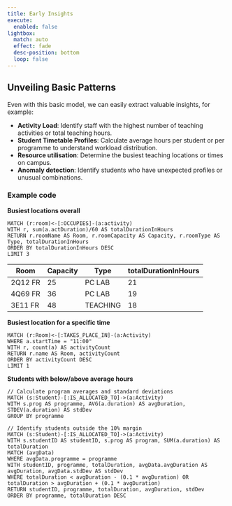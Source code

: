 ```yaml
---
title: Early Insights
execute: 
  enabled: false
lightbox:
  match: auto
  effect: fade
  desc-position: bottom
  loop: false
---
```


## Unveiling Basic Patterns

Even with this basic model, we can easily extract valuable insights, for example:

-   **Activity Load**: Identify staff with the highest number of teaching activities or total teaching hours.
-   **Student Timetable Profiles**: Calculate average hours per student or per programme to understand workload distribution.
-   **Resource utilisation**: Determine the busiest teaching locations or times on campus.
-   **Anomaly detection**: Identify students who have unexpected profiles or unusual combinations.

### Example code

**Busiest locations overall**

```cypher
MATCH (r:room)<-[:OCCUPIES]-(a:activity)
WITH r, sum(a.actDuration)/60 AS totalDurationInHours
RETURN r.roomName AS Room, r.roomCapacity AS Capacity, r.roomType AS Type, totalDurationInHours
ORDER BY totalDurationInHours DESC
LIMIT 3
```

| Room    | Capacity | Type     | totalDurationInHours |
|---------|----------|----------|----------------------|
| 2Q12 FR | 25       | PC LAB   | 21                   |
| 4Q69 FR | 36       | PC LAB   | 19                   |
| 3E11 FR | 48       | TEACHING | 18                   |

**Busiest location for a specific time**

```cypher
MATCH (r:Room)<-[:TAKES_PLACE_IN]-(a:Activity)
WHERE a.startTime = "11:00" 
WITH r, count(a) AS activityCount
RETURN r.name AS Room, activityCount
ORDER BY activityCount DESC
LIMIT 1 
```

**Students with below/above average hours**

```cypher
// Calculate program averages and standard deviations
MATCH (s:Student)-[:IS_ALLOCATED_TO]->(a:Activity)
WITH s.prog AS programme, AVG(a.duration) AS avgDuration, STDEV(a.duration) AS stdDev
GROUP BY programme

// Identify students outside the 10% margin 
MATCH (s:Student)-[:IS_ALLOCATED_TO]->(a:Activity)
WITH s.studentID AS studentID, s.prog AS program, SUM(a.duration) AS totalDuration
MATCH (avgData)
WHERE avgData.programme = programme
WITH studentID, programme, totalDuration, avgData.avgDuration AS avgDuration, avgData.stdDev AS stdDev
WHERE totalDuration < avgDuration - (0.1 * avgDuration) OR totalDuration > avgDuration + (0.1 * avgDuration)
RETURN studentID, programme, totalDuration, avgDuration, stdDev 
ORDER BY programme, totalDuration DESC
```